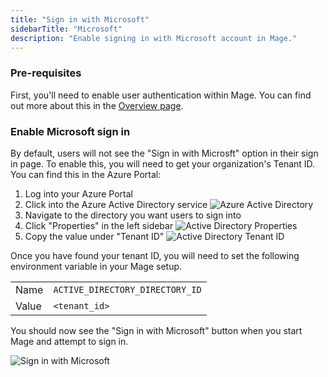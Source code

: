 ```yaml
---
title: "Sign in with Microsoft"
sidebarTitle: "Microsoft"
description: "Enable signing in with Microsoft account in Mage."
---
```


### Pre-requisites

First, you'll need to enable user authentication within Mage. You can find out more about
this in the [Overview page](/production/authentication/overview).

### Enable Microsoft sign in

By default, users will not see the "Sign in with Microsft" option in their sign in page. To
enable this, you will need to get your organization's Tenant ID. You can find this in the 
Azure Portal:

1. Log into your Azure Portal
2. Click into the Azure Active Directory service
    <Frame>
        <img
            alt="Azure Active Directory"
            src="https://github.com/mage-ai/assets/blob/main/production/authentication/ad.png?raw=true"
        />
    </Frame>
3. Navigate to the directory you want users to sign into
4. Click "Properties" in the left sidebar
    <Frame>
        <img
            alt="Active Directory Properties"
            src="https://github.com/mage-ai/assets/blob/main/production/authentication/ad-properties.png?raw=true"
        />
    </Frame>
5. Copy the value under "Tenant ID"
    <Frame>
        <img
            alt="Active Directory Tenant ID"
            src="https://github.com/mage-ai/assets/blob/main/production/authentication/ad-tenant-id.png?raw=true"
        />
    </Frame>

Once you have found your tenant ID, you will need to set the following environment variable
in your Mage setup.

|   |   |
| --- | --- |
| Name | `ACTIVE_DIRECTORY_DIRECTORY_ID` |
| Value | `<tenant_id>` |

You should now see the "Sign in with Microsoft" button when you start Mage and attempt to sign in.

<Frame>
    <img
        alt="Sign in with Microsoft"
        src="https://github.com/mage-ai/assets/blob/main/production/authentication/ad-tenant-id.png?raw=true"
    />
</Frame>